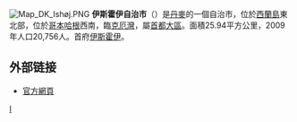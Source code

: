 [[File:Map_DK_Ishøj.PNG|right]]
'''伊斯霍伊自治市'''（{{lang-da|Ishøj Kommune}}）是[[丹麥|丹麥]]的一個自治市，位於[[西蘭島|西蘭島]]東北部，位於[[哥本哈根|哥本哈根]]西南，臨[[克厄灣|克厄灣]]，屬[[首都大區|首都大區]]。面積25.94平方公里，2009年人口20,756人。首府[[伊斯霍伊|伊斯霍伊]]。

==外部链接==
* [https://web.archive.org/web/20030608045751/http://www.ishoej.dk/ 官方網頁]
{{丹麥自治市}}
[[Category:丹麥市鎮|I]]